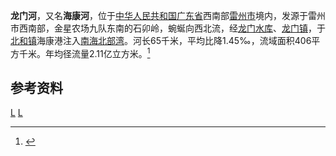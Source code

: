 {{Otheruses|龙门河|other=同名或類似名的其它條目描述}}
'''龙门河'''，又名'''海康河'''，位于[[中华人民共和国|中华人民共和国]][[广东省|广东省]]西南部[[雷州市|雷州市]]境内，发源于雷州市西南部，金星农场九队东南的石卯岭，蜿蜒向西北流，经[[龙门水库_(雷州)|龙门水库]]、[[龙门镇_(雷州市)|龙门镇]]，于[[北和镇|北和镇]]海康港注入[[南海|南海]][[北部湾|北部湾]]。河长65千米，平均比降1.45‰，流域面积406平方千米。年均径流量2.11亿立方米。<ref name="中国河湖大典">{{cite book |author=《[[中国河湖大典|中国河湖大典]]》编纂委员会 |title=《中国河湖大典·珠江卷》 |year=2013年1月 |publisher=中国水利水电出版社 |location=北京 |pages=381页|isbn= 978-7-5170-0561-2 }}</ref>
==参考资料==
{{reflist}}

[[category:广东河流|L]]
[[category:雷州市|L]]